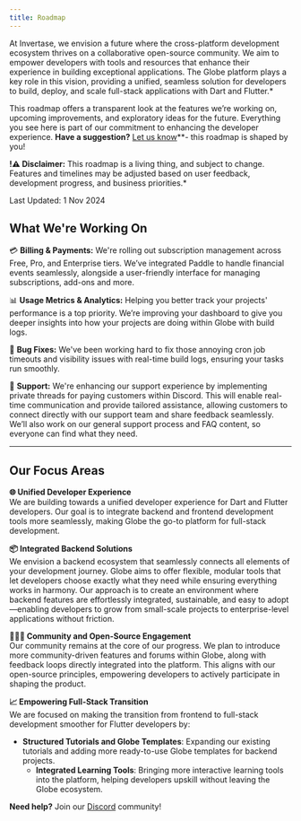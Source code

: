 ```yaml
---
title: Roadmap
---
```


At Invertase, we envision a future where the cross-platform development ecosystem thrives on a collaborative open-source community. We aim to empower developers with tools and resources that enhance their experience in building exceptional applications. The Globe platform plays a key role in this vision, providing a unified, seamless solution for developers to build, deploy, and scale full-stack applications with Dart and Flutter.*

This roadmap offers a transparent look at the features we’re working on, upcoming improvements, and exploratory ideas for the future. Everything you see here is part of our commitment to enhancing the developer experience. **Have a suggestion?** [Let us know](https://invertase.canny.io/globe)**\- this roadmap is shaped by you\!

**!⚠️ Disclaimer:** This roadmap is a living thing, and subject to change. Features and timelines may be adjusted based on user feedback, development progress, and business priorities.*

Last Updated: 1 Nov 2024


## **What We're Working On** 

💳 **Billing & Payments:** We're rolling out subscription management across Free, Pro, and Enterprise tiers. We’ve integrated Paddle to handle financial events seamlessly, alongside a user-friendly interface for managing subscriptions, add-ons and more.

📊 **Usage Metrics & Analytics:** Helping you better track your projects' performance is a top priority. We’re improving your dashboard to give you deeper insights into how your projects are doing within Globe with build logs.  

🐞 **Bug Fixes:** We've been working hard to fix those annoying cron job timeouts and visibility issues with real-time build logs, ensuring your tasks run smoothly.

💬 **Support:** We're enhancing our support experience by implementing private threads for paying customers within Discord. This will enable real-time communication and provide tailored assistance, allowing customers to connect directly with our support team and share feedback seamlessly. We’ll also work on our general support process and FAQ content, so everyone can find what they need. 

---

## **Our Focus Areas** 


**🌐 Unified Developer Experience**  
We are building towards a unified developer experience for Dart and Flutter developers. Our goal is to integrate backend and frontend development tools more seamlessly, making Globe the go-to platform for full-stack development.

**📦 Integrated Backend Solutions**  
We envision a backend ecosystem that seamlessly connects all elements of your development journey. Globe aims to offer flexible, modular tools that let developers choose exactly what they need while ensuring everything works in harmony. Our approach is to create an environment where backend features are effortlessly integrated, sustainable, and easy to adopt—enabling developers to grow from small-scale projects to enterprise-level applications without friction.

**🧑‍🤝‍🧑 Community and Open-Source Engagement**  
Our community remains at the core of our progress. We plan to introduce more community-driven features and forums within Globe, along with feedback loops directly integrated into the platform. This aligns with our open-source principles, empowering developers to actively participate in shaping the product.

**📈 Empowering Full-Stack Transition**  
We are focused on making the transition from frontend to full-stack development smoother for Flutter developers by:

* **Structured Tutorials and Globe Templates**: Expanding our existing tutorials and adding more ready-to-use Globe templates for backend projects.  
  * **Integrated Learning Tools**: Bringing more interactive learning tools into the platform, helping developers upskill without leaving the Globe ecosystem.


**Need help?** Join our [Discord](https://invertase.link/globe-discord) community! 